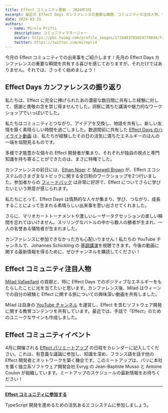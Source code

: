 ```yaml
---
title: Effect コミュニティ更新 - 2024年3月
excerpt: 最近の Effect Days カンファレンスの重要な瞬間、コミュニティの注目人物、今後のイベントについて。
date: 2024-03-31
authors:
  - name: Mirela Prifti
    description: コミュニティマネージャー
    avatar: https://pbs.twimg.com/profile_images/1728403785024770048/frKphayT_400x400.jpg
    twitter: https://twitter.com/mirepri4
---
```


今月の Effect コミュニティでの出来事をご紹介します！先月の Effect Days カンファレンスの重要な瞬間を共有する喜びを感じておりますが、それだけではありません。それでは、さっそく始めましょう！

## Effect Days カンファレンスの振り返り

私たちは、Effect に完全に捧げられたあの濃密な数日間に共有した経験に対して、感謝と畏敬の念を禁じ得ませんでした。洞察に満ちた講演や魅力的なワークショップでいっぱいでした。

私たちはコミュニティとつながり、アイデアを交換し、物語を共有し、新しい友情を築く素晴らしい時間を過ごしました。数週間前に共有した [Effect Days のハイライト動画](https://www.youtube.com/watch?v=CfbR-1XRlTA&ab_channel=Effect%7CTypeScriptatScale) は、私たちが経験したその日の活気に満ちたエネルギーのほんの一端を垣間見るものです。

多様で才能豊かな個々の Effect 開発者が集まり、それぞれが独自の視点と専門知識を持ち寄ることができたのは、まさに特権でした。

カンファレンスの前日には、[Ethan Niser](https://www.youtube.com/watch?v=3Ii5Ny-FVIg&ab_channel=Effect%7CTypeScriptatScale) と [Maxwell Brown](https://www.youtube.com/watch?v=naI9vNF801w&ab_channel=Effect%7CTypeScriptatScale) が、Effect エコシステムのさまざまなトピックに関する全日制のワークショップを2つ行いました。参加者からの [フィードバック](https://x.com/EffectTS_/status/1770783115788562573?s=20) は非常に好評で、Effect についてさらに学びたいという熱意が感じられます。

私たちにとって、Effect Days は情熱的な人々が集まり、学び、つながり、成長することによって生まれる素晴らしい出来事を思い出させてくれました。

さらに、マリオカートトーナメントや激しいレーザータグセッションの楽しい瞬間を忘れてはいけません。スリリングなバトルの中から数人の勝者が生まれ、一人の名誉ある犠牲者が生まれました。

カンファレンスに参加できなかった方も心配いりません！私たちの YouTube チャンネルで、Johannes Schickling の [基調講演](https://www.youtube.com/watch?v=PxIBWjiv3og&ab_channel=Effect%7CTypeScriptatScale)を視聴できます。今後の動画に関する最新情報を得るために、ぜひチャンネルを購読してください！

## Effect コミュニティ注目人物

[Milad Vafaeifard](https://www.linkedin.com/in/miladvafaeifard/) の貢献と、特に Effect Days でのポジティブなエネルギーをもたらしたことに光を当てたいと思います。カンファレンス後、Milad はウィーンでの自分の経験と Effect に関する旅についての興味深い動画を共有しました。

Milad は自身の [YouTube チャンネル](https://www.youtube.com/@SignLanguageTech) を運営し、Effect を含むソフトウェア開発に関する教育コンテンツを共有しています。最近では、手話で「Effect」のためのユニークなサインも作成しました。

## Effect コミュニティイベント

4月に開催される [Effect パリミートアップ](https://www.meetup.com/fr-FR/effect-paris/) の日程をカレンダーに記入してください。これは、有意義な議論に参加し、知識を深め、フランス語を話す他の Effect 開発者とネットワークを築く機会です。このミートアップは、パリに本社を置く独立系ソフトウェア開発会社 Evryg の Jean-Baptiste Musso と Antoine Coulon が組織しています。ミートアップのスケジュールの最新情報をお待ちください！

---

**[Effect コミュニティに参加する](https://discord.gg/effect-ts)**

TypeScript 開発を進めるための活気あるエコシステムに参加しましょう。
